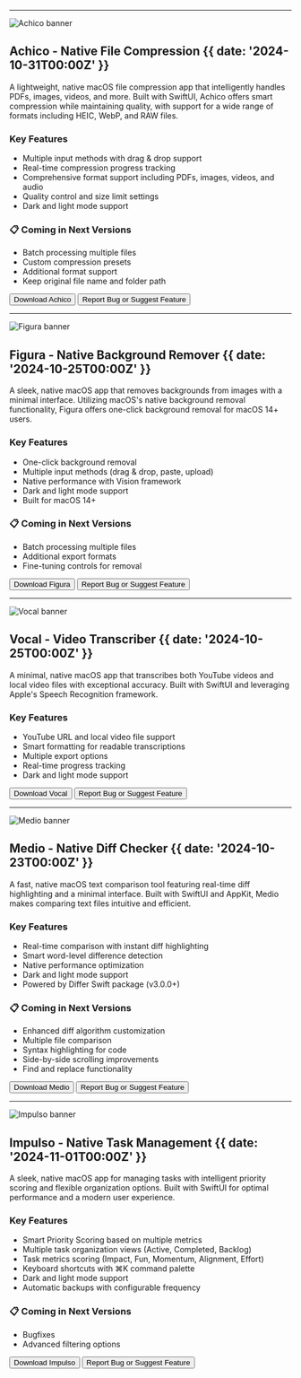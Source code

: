 
---

![Achico banner](@/images/achico-banner.jpg)

## Achico - Native File Compression {{ date: '2024-10-31T00:00Z' }}

A lightweight, native macOS file compression app that intelligently handles PDFs, images, videos, and more. Built with SwiftUI, Achico offers smart compression while maintaining quality, with support for a wide range of formats including HEIC, WebP, and RAW files.

### <SparkleIcon /> Key Features

- Multiple input methods with drag & drop support
- Real-time compression progress tracking
- Comprehensive format support including PDFs, images, videos, and audio
- Quality control and size limit settings
- Dark and light mode support

### 📋 Coming in Next Versions

- Batch processing multiple files
- Custom compression presets
- Additional format support
- Keep original file name and folder path

<div className="mt-6 flex gap-2">
  <Button
    href="https://github.com/nuance-dev/achico/releases/latest"
    target="_blank"
    rel="noopener noreferrer"
  >
    Download Achico
  </Button>
  <Button
    href="https://github.com/nuance-dev/achico/issues"
    className="inline-flex items-center justify-center gap-2 rounded-lg border border-zinc-900/10 px-3 py-2 text-sm font-semibold text-zinc-900 hover:bg-zinc-900/2.5 dark:border-white/10 dark:text-white dark:hover:bg-white/5"
    target="_blank"
    rel="noopener noreferrer"
  >
    Report Bug or Suggest Feature
  </Button>
</div>

---

![Figura banner](@/images/figura-banner.jpg)

## Figura - Native Background Remover {{ date: '2024-10-25T00:00Z' }}

A sleek, native macOS app that removes backgrounds from images with a minimal interface. Utilizing macOS's native background removal functionality, Figura offers one-click background removal for macOS 14+ users.

### <SparkleIcon /> Key Features

- One-click background removal
- Multiple input methods (drag & drop, paste, upload)
- Native performance with Vision framework
- Dark and light mode support
- Built for macOS 14+

### 📋 Coming in Next Versions

- Batch processing multiple files
- Additional export formats
- Fine-tuning controls for removal

<div className="mt-6 flex gap-2">
  <Button
    href="https://github.com/nuance-dev/figura/releases/latest"
    target="_blank"
    rel="noopener noreferrer"
  >
    Download Figura
  </Button>
  <Button
    href="https://github.com/nuance-dev/figura/issues"
    target="_blank"
    rel="noopener noreferrer"
  >
    Report Bug or Suggest Feature
  </Button>
</div>

---

![Vocal banner](@/images/vocal-banner.jpg)

## Vocal - Video Transcriber {{ date: '2024-10-25T00:00Z' }}

A minimal, native macOS app that transcribes both YouTube videos and local video files with exceptional accuracy. Built with SwiftUI and leveraging Apple's Speech Recognition framework.

### <SparkleIcon /> Key Features

- YouTube URL and local video file support
- Smart formatting for readable transcriptions
- Multiple export options
- Real-time progress tracking
- Dark and light mode support

<div className="mt-6 flex gap-2">
  <Button
    href="https://github.com/nuance-dev/vocal/releases/latest"
    target="_blank"
    rel="noopener noreferrer"
  >
    Download Vocal
  </Button>
  <Button
    href="https://github.com/nuance-dev/vocal/issues"
    className="inline-flex items-center justify-center gap-2 rounded-lg border border-zinc-900/10 px-3 py-2 text-sm font-semibold text-zinc-900 hover:bg-zinc-900/2.5 dark:border-white/10 dark:text-white dark:hover:bg-white/5"
    target="_blank"
    rel="noopener noreferrer"
  >
    Report Bug or Suggest Feature
  </Button>
</div>

---

![Medio banner](@/images/medio-banner.jpg)

## Medio - Native Diff Checker {{ date: '2024-10-23T00:00Z' }}

A fast, native macOS text comparison tool featuring real-time diff highlighting and a minimal interface. Built with SwiftUI and AppKit, Medio makes comparing text files intuitive and efficient.

### <SparkleIcon /> Key Features

- Real-time comparison with instant diff highlighting
- Smart word-level difference detection
- Native performance optimization
- Dark and light mode support
- Powered by Differ Swift package (v3.0.0+)

### 📋 Coming in Next Versions

- Enhanced diff algorithm customization
- Multiple file comparison
- Syntax highlighting for code
- Side-by-side scrolling improvements
- Find and replace functionality

<div className="mt-6 flex gap-2">
  <Button
    href="https://github.com/nuance-dev/medio/releases/latest"
    target="_blank"
    rel="noopener noreferrer"
  >
    Download Medio
  </Button>
  <Button
    href="https://github.com/nuance-dev/medio/issues"
    target="_blank"
    rel="noopener noreferrer"
  >
    Report Bug or Suggest Feature
  </Button>
</div>

---

![Impulso banner](@/images/impulso-banner.jpg)

## Impulso - Native Task Management {{ date: '2024-11-01T00:00Z' }}

A sleek, native macOS app for managing tasks with intelligent priority scoring and flexible organization options. Built with SwiftUI for optimal performance and a modern user experience.

### <SparkleIcon /> Key Features

- Smart Priority Scoring based on multiple metrics
- Multiple task organization views (Active, Completed, Backlog)
- Task metrics scoring (Impact, Fun, Momentum, Alignment, Effort)
- Keyboard shortcuts with ⌘K command palette
- Dark and light mode support
- Automatic backups with configurable frequency

### 📋 Coming in Next Versions

- Bugfixes
- Advanced filtering options

<div className="mt-6 flex gap-2">
  <Button
    href="https://github.com/nuance-dev/impulso/releases/latest"
    target="_blank"
    rel="noopener noreferrer"
  >
    Download Impulso
  </Button>
  <Button
    href="https://github.com/nuance-dev/impulso/issues"
    target="_blank"
    rel="noopener noreferrer"
  >
    Report Bug or Suggest Feature
  </Button>
</div>
